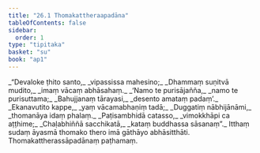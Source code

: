```yaml
---
title: "26.1 Thomakattheraapadāna"
tableOfContents: false
sidebar:
  order: 1
type: "tipitaka"
basket: "su"
book: "ap1"
---
```



<DynamicBreadcrumb />

<Division number="1" book="ap1" bookNo="20" page="255">

<Paragraph number="3094" type="verses" book="ap1">
_“Devaloke ṭhito santo,_  
_vipassissa mahesino;_  
_Dhammaṃ suṇitvā mudito,_  
_imaṃ vācaṃ abhāsahaṃ._  

</Paragraph>

</Division>
<Division number="2" book="ap1" bookNo="20" page="255">

<Paragraph number="3095" type="verses" book="ap1">
_‘Namo te purisājañña,_  
_namo te purisuttama;_  
_Bahujjanaṃ tārayasi,_  
_desento amataṃ padaṃ’._  

</Paragraph>

</Division>
<Division number="3" book="ap1" bookNo="20" page="255">

<Paragraph number="3096" type="verses" book="ap1">
_Ekanavutito kappe,_  
_yaṃ vācamabhaṇiṃ tadā;_  
_Duggatiṃ nābhijānāmi,_  
_thomanāya idaṃ phalaṃ._  

</Paragraph>

</Division>
<Division number="4" book="ap1" bookNo="20" page="255">

<Paragraph number="3097" type="verses" book="ap1">
_Paṭisambhidā catasso,_  
_vimokkhāpi ca aṭṭhime;_  
_Chaḷabhiññā sacchikatā,_  
_kataṃ buddhassa sāsanaṃ”._  

</Paragraph>

<Paragraph number="3098" book="ap1">
Itthaṃ sudaṃ āyasmā thomako thero imā gāthāyo abhāsitthāti.

</Paragraph>
</Division>

<Paragraph number="3099" type="center" book="ap1">
Thomakattherassāpadānaṃ paṭhamaṃ.
</Paragraph>